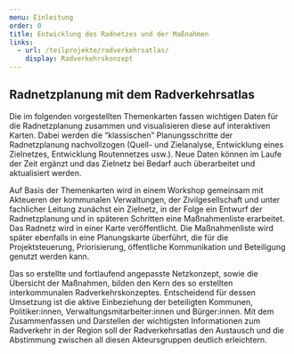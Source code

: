 ```yaml
---
menu: Einleitung
order: 0
title: Entwicklung des Radnetzes und der Maßnahmen
links:
  - url: /teilprojekte/radverkehrsatlas/
    display: Radverkehrskonzept
---
```


## Radnetzplanung mit dem Radverkehrsatlas

Die im folgenden vorgestellten Themenkarten fassen wichtigen Daten für die Radnetzplanung zusammen und visualisieren diese auf interaktiven Karten. Dabei werden die “klassischen” Planungsschritte der Radnetzplanung nachvollzogen (Quell- und Zielanalyse, Entwicklung eines Zielnetzes, Entwicklung Routennetzes usw.). Neue Daten können im Laufe der Zeit ergänzt und das Zielnetz bei Bedarf auch überarbeitet und aktualisiert werden.

Auf Basis der Themenkarten wird in einem Workshop gemeinsam mit Akteueren der kommunalen Verwaltungen, der Zivilgesellschaft und unter fachlicher Leitung zunächst ein Zielnetz, in der Folge ein Entwurf der Radnetzplanung und in späteren Schritten eine Maßnahmenliste erarbeitet. Das Radnetz wird in einer Karte veröffentlicht. Die Maßnahmenliste wird später ebenfalls in eine Planungskarte überführt, die für die Projektsteuerung, Priorisierung, öffentliche Kommunikation und Beteiligung genutzt werden kann.

Das so erstellte und fortlaufend angepasste Netzkonzept, sowie die Übersicht der Maßnahmen, bilden den Kern des so erstellten interkommunalen Radverkehrskonzeptes. Entscheidend für dessen Umsetzung ist die aktive Einbeziehung der beteiligten Kommunen, Politiker:innen, Verwaltungsmitarbeiter:innen und Bürger:innen. Mit dem Zusammenfassen und Darstellen der wichtigsten Informationen zum Radverkehr in der Region soll der Radverkehrsatlas den Austausch und die Abstimmung zwischen all diesen Akteursgruppen deutlich erleichtern.
